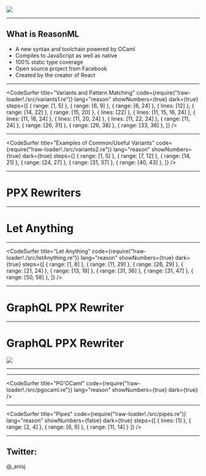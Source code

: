 

<Head>
  <title>ReasonML</title>
</Head>

<img src="images/reason.svg" />

---

## What is ReasonML

<ul>
  <Appear>
    <li>A new syntax and toolchain powered by OCaml</li>
    <li>Compiles to JavaScript as well as native</li>
    <li>100% static type coverage</li>
    <li>Open source project from Facebook</li>
    <li>Created by the creator of React</li>
  </Appear>
</ul>

---

<CodeSurfer
  title="Variants and Pattern Matching"
  code={require("!raw-loader!./src/variants1.re")}
  lang="reason"
  showNumbers={true}
  dark={true}
  steps={[
    { range: [1, 5] },
    { range: [6, 9] },
    { range: [6, 24] },
    { lines: [12] },
    { range: [14, 22] },
    { range: [15, 20] },
    { lines: [22] },
    { lines: [11, 15, 16, 24] },
    { lines: [11, 18, 24] },
    { lines: [11, 20, 24] },
    { lines: [11, 22, 24] },
    { range: [11, 24] },
    { range: [26, 31] },
    { range: [26, 38] },
    { range: [33, 36] },
  ]}
/>

---

<CodeSurfer
  title="Examples of Common/Useful Variants"
  code={require("!raw-loader!./src/variants2.re")}
  lang="reason"
  showNumbers={true}
  dark={true}
  steps={[
    { range: [1, 5] },
    { range: [7, 12] },
    { range: [14, 21] },
    { range: [24, 27] },
    { range: [31, 37] },
    { range: [40, 43] },
  ]}
/>

---

# PPX Rewriters

---

# Let Anything

---

<CodeSurfer
  title="Let Anything"
  code={require("!raw-loader!./src/letAnything.re")}
  lang="reason"
  showNumbers={true}
  dark={true}
  steps={[
    { range: [1, 8] },
    { range: [11, 29] },
    { range: [26, 29] },
    { range: [21, 24] },
    { range: [13, 19] },
    { range: [31, 36] },
    { range: [31, 47] },
    { range: [50, 58] },
  ]}
/>

---

# GraphQL PPX Rewriter

---

# GraphQL PPX Rewriter

<img src="https://github.com/mhallin/graphql_ppx/raw/master/doc/misspelled_field.gif" />

---

--- 


<CodeSurfer
  title="PG'OCaml"
  code={require("!raw-loader!./src/pgocaml.re")}
  lang="reason"
  showNumbers={true}
  dark={true}
/>

---

<CodeSurfer
  title="Pipes"
  code={require("!raw-loader!./src/pipes.re")}
  lang="reason"
  showNumbers={false}
  dark={true}
  steps={[
    { lines: [1] },
    { range: [2, 4] },
    { range: [6, 9] },
    { range: [11, 14] }
  ]}
/>

---

## Twitter:
@_anisj